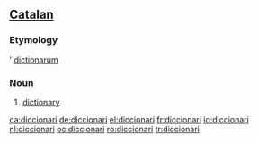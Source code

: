 ==[[Catalan]]==

===Etymology===
{{L.|ca}} ''[[dictionarum]]

===Noun===
{{ca-noun|m|diccionaris}}

# [[dictionary]]

[[ca:diccionari]]
[[de:diccionari]]
[[el:diccionari]]
[[fr:diccionari]]
[[io:diccionari]]
[[nl:diccionari]]
[[oc:diccionari]]
[[ro:diccionari]]
[[tr:diccionari]]